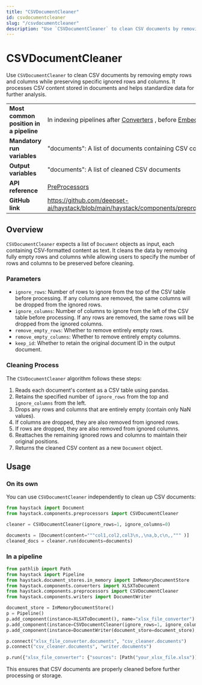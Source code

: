 ```yaml
---
title: "CSVDocumentCleaner"
id: csvdocumentcleaner
slug: "/csvdocumentcleaner"
description: "Use `CSVDocumentCleaner` to clean CSV documents by removing empty rows and columns while preserving specific ignored rows and columns. It processes CSV content stored in documents and helps standardize data for further analysis."
---
```


# CSVDocumentCleaner

Use `CSVDocumentCleaner` to clean CSV documents by removing empty rows and columns while preserving specific ignored rows and columns. It processes CSV content stored in documents and helps standardize data for further analysis.

|                                        |                                                                                                                          |
| :------------------------------------- | :----------------------------------------------------------------------------------------------------------------------- |
| **Most common position in a pipeline** | In indexing pipelines after [Converters](../converters.mdx) , before [Embedders](../embedders.mdx) or [Writers](doc:writers) |
| **Mandatory run variables**            | "documents": A list of documents containing CSV content                                                                  |
| **Output variables**                   | "documents": A list of cleaned CSV documents                                                                             |
| **API reference**                      | [PreProcessors](/reference/preprocessors-api)                                                                                   |
| **GitHub link**                        | https://github.com/deepset-ai/haystack/blob/main/haystack/components/preprocessors/csv_document_cleaner.py             |

## Overview

`CSVDocumentCleaner` expects a list of `Document` objects as input, each containing CSV-formatted content as text. It cleans the data by removing fully empty rows and columns while allowing users to specify the number of rows and columns to be preserved before cleaning.

### Parameters

- `ignore_rows`: Number of rows to ignore from the top of the CSV table before processing. If any columns are removed, the same columns will be dropped from the ignored rows.
- `ignore_columns`: Number of columns to ignore from the left of the CSV table before processing. If any rows are removed, the same rows will be dropped from the ignored columns.
- `remove_empty_rows`: Whether to remove entirely empty rows.
- `remove_empty_columns`: Whether to remove entirely empty columns.
- `keep_id`: Whether to retain the original document ID in the output document.

### Cleaning Process

The `CSVDocumentCleaner` algorithm follows these steps:

1. Reads each document's content as a CSV table using pandas.
2. Retains the specified number of `ignore_rows` from the top and `ignore_columns` from the left.
3. Drops any rows and columns that are entirely empty (contain only NaN values).
4. If columns are dropped, they are also removed from ignored rows.
5. If rows are dropped, they are also removed from ignored columns.
6. Reattaches the remaining ignored rows and columns to maintain their original positions.
7. Returns the cleaned CSV content as a new `Document` object.

## Usage

### On its own

You can use `CSVDocumentCleaner` independently to clean up CSV documents:

```python
from haystack import Document
from haystack.components.preprocessors import CSVDocumentCleaner

cleaner = CSVDocumentCleaner(ignore_rows=1, ignore_columns=0)

documents = [Document(content="""col1,col2,col3\n,,\na,b,c\n,,""" )]
cleaned_docs = cleaner.run(documents=documents)
```

### In a pipeline

```python
from pathlib import Path
from haystack import Pipeline
from haystack.document_stores.in_memory import InMemoryDocumentStore
from haystack.components.converters import XLSXToDocument
from haystack.components.preprocessors import CSVDocumentCleaner
from haystack.components.writers import DocumentWriter

document_store = InMemoryDocumentStore()
p = Pipeline()
p.add_component(instance=XLSXToDocument(), name="xlsx_file_converter")
p.add_component(instance=CSVDocumentCleaner(ignore_rows=1, ignore_columns=1), name="csv_cleaner")
p.add_component(instance=DocumentWriter(document_store=document_store), name="writer")

p.connect("xlsx_file_converter.documents", "csv_cleaner.documents")
p.connect("csv_cleaner.documents", "writer.documents")

p.run({"xlsx_file_converter": {"sources": [Path("your_xlsx_file.xlsx")]}})
```

This ensures that CSV documents are properly cleaned before further processing or storage.
